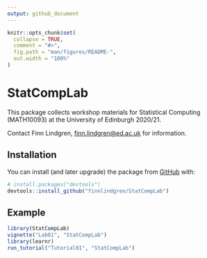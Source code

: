```yaml
---
output: github_document
---
```


<!-- README.md is generated from README.Rmd. Please edit that file -->

```r
knitr::opts_chunk$set(
  collapse = TRUE,
  comment = "#>",
  fig.path = "man/figures/README-",
  out.width = "100%"
)
```

# StatCompLab

<!-- badges: start -->
<!-- badges: end -->

This package collects workshop materials for Statistical Computing (MATH10093)
at the University of Edinburgh 2020/21.

Contact Finn Lindgren, [finn.lindgren@ed.ac.uk](mailto:finn.lindgren@ed.ac.uk)
for information.

## Installation

You can install (and later upgrade) the package from
[GitHub](https://github.com/) with:

``` r
# install.packages("devtools")
devtools::install_github("finnlindgren/StatCompLab")
```
## Example

```r
library(StatCompLab)
vignette("Lab01", "StatCompLab")
library(learnr)
run_tutorial("Tutorial01", "StatCompLab")
```
